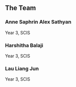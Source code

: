 ## The Team

### Anne Saphrin Alex Sathyan
Year 3, SCIS

### Harshitha Balaji
Year 3, SCIS

### Lau Liang Jun
Year 3, SCIS


